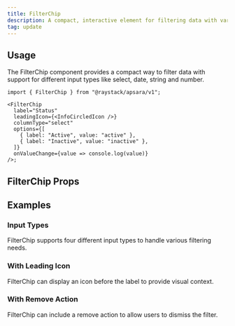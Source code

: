```yaml
---
title: FilterChip
description: A compact, interactive element for filtering data with various input types.
tag: update
---
```



<Demo data={playground} />

## Usage

The FilterChip component provides a compact way to filter data with support for different input types like select, date, string and number.

```tsx
import { FilterChip } from "@raystack/apsara/v1";

<FilterChip
  label="Status"
  leadingIcon={<InfoCircledIcon />}
  columnType="select"
  options={[
    { label: "Active", value: "active" },
    { label: "Inactive", value: "inactive" },
  ]}
  onValueChange={value => console.log(value)}
/>;
```

## FilterChip Props

<auto-type-table path="./props.ts" name="FilterChipProps" />

## Examples

### Input Types

FilterChip supports four different input types to handle various filtering needs.

<Demo data={inputDemo} />

### With Leading Icon

FilterChip can display an icon before the label to provide visual context.

<Demo data={iconDemo} />

### With Remove Action

FilterChip can include a remove action to allow users to dismiss the filter.

<Demo data={actionDemo} />
